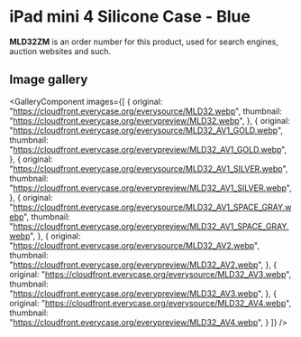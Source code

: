 
# iPad mini 4 Silicone Case - Blue

<Callout type='info' emoji='👉🏻'>**MLD32ZM** is an order number for this product, used for search engines, auction websites and such.</Callout>

## Image gallery

<GalleryComponent
    images={[
      {
        original: "https://cloudfront.everycase.org/everysource/MLD32.webp",
        thumbnail: "https://cloudfront.everycase.org/everypreview/MLD32.webp",
      },
      {
        original: "https://cloudfront.everycase.org/everysource/MLD32_AV1_GOLD.webp",
        thumbnail: "https://cloudfront.everycase.org/everypreview/MLD32_AV1_GOLD.webp",
      },
      {
        original: "https://cloudfront.everycase.org/everysource/MLD32_AV1_SILVER.webp",
        thumbnail: "https://cloudfront.everycase.org/everypreview/MLD32_AV1_SILVER.webp",
      },
      {
        original: "https://cloudfront.everycase.org/everysource/MLD32_AV1_SPACE_GRAY.webp",
        thumbnail: "https://cloudfront.everycase.org/everypreview/MLD32_AV1_SPACE_GRAY.webp",
      },
      {
        original: "https://cloudfront.everycase.org/everysource/MLD32_AV2.webp",
        thumbnail: "https://cloudfront.everycase.org/everypreview/MLD32_AV2.webp",
      },
      {
        original: "https://cloudfront.everycase.org/everysource/MLD32_AV3.webp",
        thumbnail: "https://cloudfront.everycase.org/everypreview/MLD32_AV3.webp",
      },
      {
        original: "https://cloudfront.everycase.org/everysource/MLD32_AV4.webp",
        thumbnail: "https://cloudfront.everycase.org/everypreview/MLD32_AV4.webp",
      }
    ]}
  />
